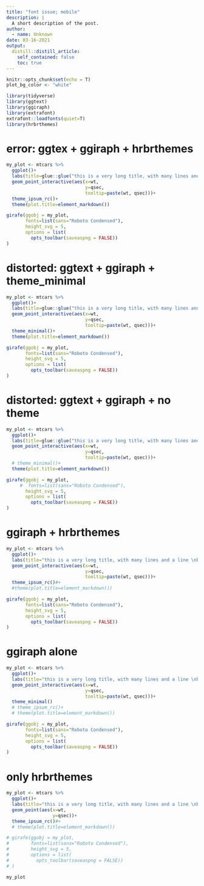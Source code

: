 ```yaml
---
title: "font issue; mobile"
description: |
  A short description of the post.
author:
  - name: Unknown
date: 03-16-2021
output:
  distill::distill_article:
    self_contained: false
    toc: true
---
```



```r
knitr::opts_chunk$set(echo = T)
plot_bg_color <- "white"

```


```r
library(tidyverse)
library(ggtext)
library(ggiraph)
library(extrafont)
extrafont::loadfonts(quiet=T)
library(hrbrthemes)


```

# error: ggtex + ggiraph + hrbrthemes

```r
my_plot <- mtcars %>% 
  ggplot()+
  labs(title=glue::glue("this is a very long title, with many lines and a line <br>break etc etc etc, this <br>word is in <span style='color:red;'>red</span> or something else etc etc"))+
  geom_point_interactive(aes(x=wt,
                             y=qsec,
                             tooltip=paste(wt, qsec)))+
  theme_ipsum_rc()+
  theme(plot.title=element_markdown())

girafe(ggobj = my_plot,
       fonts=list(sans="Roboto Condensed"),
       height_svg = 5,
       options = list(
         opts_toolbar(saveaspng = FALSE))
)

```

# distorted: ggtext + ggiraph + theme_minimal

```r
my_plot <- mtcars %>% 
  ggplot()+
  labs(title=glue::glue("this is a very long title, with many lines and a line <br>break etc etc etc, this <br>word is in <span style='color:red;'>red</span> or something else etc etc"))+
  geom_point_interactive(aes(x=wt,
                             y=qsec,
                             tooltip=paste(wt, qsec)))+
  theme_minimal()+
  theme(plot.title=element_markdown())

girafe(ggobj = my_plot,
       fonts=list(sans="Roboto Condensed"),
       height_svg = 5,
       options = list(
         opts_toolbar(saveaspng = FALSE))
)

```

# distorted: ggtext + ggiraph + no theme

```r
my_plot <- mtcars %>% 
  ggplot()+
  labs(title=glue::glue("this is a very long title, with many lines and a line <br>break etc etc etc, this <br>word is in <span style='color:red;'>red</span> or something else etc etc"))+
  geom_point_interactive(aes(x=wt,
                             y=qsec,
                             tooltip=paste(wt, qsec)))+
  # theme_minimal()+
  theme(plot.title=element_markdown())

girafe(ggobj = my_plot,
     #  fonts=list(sans="Roboto Condensed"),
       height_svg = 5,
       options = list(
         opts_toolbar(saveaspng = FALSE))
)

```

# ggiraph + hrbrthemes

```r
my_plot <- mtcars %>% 
  ggplot()+
  labs(title="this is a very long title, with many lines and a line \nbreak etc etc etc, this word is in  somethingelse etc etc")+
  geom_point_interactive(aes(x=wt,
                             y=qsec,
                             tooltip=paste(wt, qsec)))+
  theme_ipsum_rc()#+
  #theme(plot.title=element_markdown())

girafe(ggobj = my_plot,
       fonts=list(sans="Roboto Condensed"),
       height_svg = 5,
       options = list(
         opts_toolbar(saveaspng = FALSE))
)
```

# ggiraph alone

```r
my_plot <- mtcars %>% 
  ggplot()+
  labs(title="this is a very long title, with many lines and a line \nbreak etc etc etc, this word is in  somethingelse etc etc")+
  geom_point_interactive(aes(x=wt,
                             y=qsec,
                             tooltip=paste(wt, qsec)))+
  theme_minimal()
  # theme_ipsum_rc()+
  # theme(plot.title=element_markdown())

girafe(ggobj = my_plot,
       fonts=list(sans="Roboto Condensed"),
       height_svg = 5,
       options = list(
         opts_toolbar(saveaspng = FALSE))
)
```

# only hrbrthemes

```r
my_plot <- mtcars %>% 
  ggplot()+
  labs(title="this is a very long title, with many lines and a line \nbreak etc etc etc, this word is in  somethingelse etc etc")+
  geom_point(aes(x=wt,
                 y=qsec))+
  theme_ipsum_rc()#+
  # theme(plot.title=element_markdown())

# girafe(ggobj = my_plot,
#        fonts=list(sans="Roboto Condensed"),
#        height_svg = 5,
#        options = list(
#          opts_toolbar(saveaspng = FALSE))
# )

my_plot
```

